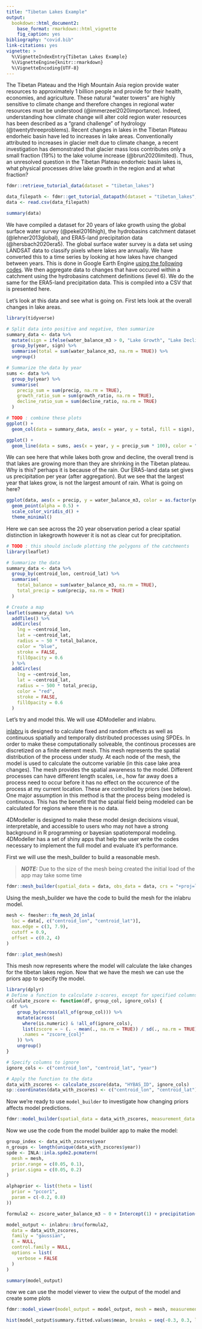 ```yaml
---
title: "Tibetan Lakes Example"
output: 
  bookdown::html_document2:
    base_format: rmarkdown::html_vignette
    fig_caption: yes
bibliography: "covid.bib"
link-citations: yes
vignette: >
  %\VignetteIndexEntry{Tibetan Lakes Example}
  %\VignetteEngine{knitr::rmarkdown}
  %\VignetteEncoding{UTF-8}
---
```


The Tibetan Plateau and the High Mountain Asia region provide water resources to approximately 1 billion people and provide for their health, economies, and agriculture. These natural "water towers" are highly sensitive to climate change and therefore changes in regional water resources must be understood (@immerzeel2020importance). Indeed, understanding how climate change will alter cold region water resources has been described as a "grand challenge" of hydrology (@twentythreeproblems). Recent changes in lakes in the Tibetan Plateau endorheic basin have led to increases in lake areas. Conventionally attributed to increases in glacier melt due to climate change, a recent investigation has demonstrated that glacier mass loss contributes only a small fraction (19%) to the lake volume increase (@brun2020limited). Thus, an unresolved question in the Tibetan Plateau endorheic basin lakes is, what physical processes drive lake growth in the region and at what fraction?

```r
fdmr::retrieve_tutorial_data(dataset = "tibetan_lakes")

data_filepath <- fdmr::get_tutorial_datapath(dataset = "tibetan_lakes", file = "tibetan_lakes_data.csv")
data <- read.csv(data_filepath)

summary(data)
```

We have compiled a dataset for 20 years of lake growth using the global surface water survey (@pekel2016high), the hydrobasins catchment dataset (@lehner2013global), and ERA5-land precipitation data (@hersbach2020era5). The global surface water survey is a data set using LANDSAT data to classify pixels where lakes are annually. We have converted this to a time series by looking at how lakes have changed between years. This is done in Google Earth Engine [using the following codes](https://code.earthengine.google.com/3304560943f796c82f935403dcc54909). We then aggregate data to changes that have occured within a catchment using the hydrobasins catchment definitions (level 6). We do the same for the ERA5-land precipitation data. This is compiled into a CSV that is presented here.

Let's look at this data and see what is going on. First lets look at the overall changes in lake areas.

```r
library(tidyverse)

# Split data into positive and negative, then summarize
summary_data <- data %>%
  mutate(sign = ifelse(water_balance_m3 > 0, "Lake Growth", "Lake Decline")) %>%
  group_by(year, sign) %>%
  summarise(total = sum(water_balance_m3, na.rm = TRUE)) %>%
  ungroup()

# Summarize the data by year
sums <- data %>%
  group_by(year) %>%
  summarise(
    precip_sum = sum(precip, na.rm = TRUE),
    growth_ratio_sum = sum(growth_ratio, na.rm = TRUE),
    decline_ratio_sum = sum(decline_ratio, na.rm = TRUE)
  )

# TODO : combine these plots
ggplot() +
  geom_col(data = summary_data, aes(x = year, y = total, fill = sign), position = "stack")

ggplot() +
  geom_line(data = sums, aes(x = year, y = precip_sum * 100), color = "cyan") # Scale
```

We can see here that while lakes both grow and decline, the overall trend is that lakes are growing more than they are shrinking in the Tibetan plateau. Why is this? perhaps it is because of the rain. Our ERA5-land data set gives us precipitation per year (after aggregation). But we see that the largest year that lakes grow, is not the largest amount of rain. What is going on here?

```r
ggplot(data, aes(x = precip, y = water_balance_m3, color = as.factor(year))) +
  geom_point(alpha = 0.5) +
  scale_color_viridis_d() +
  theme_minimal()
```

Here we can see across the 20 year observation period a clear spatial distinction in lakegrowth however it is not as clear cut for precipitation.
```r
# TODO : this should include plotting the polygons of the catchments
library(leaflet)

# Summarize the data
summary_data <- data %>%
  group_by(centroid_lon, centroid_lat) %>%
  summarise(
    total_balance = sum(water_balance_m3, na.rm = TRUE),
    total_precip = sum(precip, na.rm = TRUE)
  )

# Create a map
leaflet(summary_data) %>%
  addTiles() %>%
  addCircles(
    lng = ~centroid_lon,
    lat = ~centroid_lat,
    radius = ~ 50 * total_balance,
    color = "blue",
    stroke = FALSE,
    fillOpacity = 0.6
  ) %>%
  addCircles(
    lng = ~centroid_lon,
    lat = ~centroid_lat,
    radius = ~ 500 * total_precip,
    color = "red",
    stroke = FALSE,
    fillOpacity = 0.6
  )
```

Let's try and model this. We will use 4DModeller and inlabru.

[inlabru](https://inlabru-org.github.io/inlabru/index.html) is designed to calculate fixed and random effects as well as continuous spatially and temporally distributed processes using SPDEs. In order to make these computationally solveable, the continous processes are discretized on a finite element mesh. This mesh represents the spatial distribution of the process under study. At each node of the mesh, the model is used to calculate the outcome variable (in this case lake area changes). The mesh provides the spatial awareness to the model. Different processes can have different length scales, i.e., how far away does a process need to occur before it has no effect on the occurence of the process at my current location. These are controlled by priors (see below). One major assumption in this method is that the process being modeled is continuous. This has the benefit that the spatial field being modeled can be calculated for regions where there is no data.

4DModeller is designed to make these model design decisions visual, interpretable, and accessible to users who may not have a strong background in R programming or bayesian spatiotemporal modeling. 4DModeller has a set of shiny apps that help the user write the codes necessary to implement the full model and evaluate it's performance.

First we will use the mesh_builder to build a reasonable mesh.

> **_NOTE:_**  Due to the size of the mesh being created the initial load of the app may take some time

```r
fdmr::mesh_builder(spatial_data = data, obs_data = data, crs = "+proj=longlat +ellps=WGS84 +datum=WGS84 +no_defs", longitude_column = "centroid_lon", latitude_column = "centroid_lat")
```

Using the mesh_builder we have the code to build the mesh for the inlabru model.

```r
mesh <- fmesher::fm_mesh_2d_inla(
  loc = data[, c("centroid_lon", "centroid_lat")],
  max.edge = c(3, 7.9),
  cutoff = 0.9,
  offset = c(0.2, 4)
)

fdmr::plot_mesh(mesh)
```

This mesh now represents where the model will calculate the lake changes for the tibetan lakes region. Now that we have the mesh we can use the priors app to specify the model.

```r
library(dplyr)
# Define a function to calculate z-scores, except for specified columns
calculate_zscore <- function(df, group_col, ignore_cols) {
  df %>%
    group_by(across(all_of(group_col))) %>%
    mutate(across(
      where(is.numeric) & !all_of(ignore_cols),
      list(zscore = ~ (. - mean(., na.rm = TRUE)) / sd(., na.rm = TRUE)),
      .names = "zscore_{col}"
    )) %>%
    ungroup()
}

# Specify columns to ignore
ignore_cols <- c("centroid_lon", "centroid_lat", "year")

# Apply the function to the data
data_with_zscores <- calculate_zscore(data, "HYBAS_ID", ignore_cols)
sp::coordinates(data_with_zscores) <- c("centroid_lon", "centroid_lat")
```

Now we're ready to use `model_builder` to investigate how changing priors affects model predictions.

```r
fdmr::model_builder(spatial_data = data_with_zscores, measurement_data = data_with_zscores, mesh = mesh, time_variable = "year")
```

Now we use the code from the model builder app to make the model:

```r
group_index <- data_with_zscores$year
n_groups <- length(unique(data_with_zscores$year))
spde <- INLA::inla.spde2.pcmatern(
  mesh = mesh,
  prior.range = c(0.05, 0.1),
  prior.sigma = c(0.05, 0.2)
)

alphaprior <- list(theta = list(
  prior = "pccor1",
  param = c(-0.2, 0.8)
))

formula2 <- zscore_water_balance_m3 ~ 0 + Intercept(1) + precipitation(data_with_zscores$zscore_precip, model = "linear") + temperature(data_with_zscores$zscore_t2m) + residuals(data_with_zscores[, c("centroid_lon", "centroid_lat")], model = "spde", group = group_index, ngroup = n_groups, control.group = list(model = "ar1", hyper = alphaprior))

model_output <- inlabru::bru(formula2,
  data = data_with_zscores,
  family = "gaussian",
  E = NULL,
  control.family = NULL,
  options = list(
    verbose = FALSE
  )
)

summary(model_output)
```

now we can use the model viewer to view the output of the model and create some plots

```r
fdmr::model_viewer(model_output = model_output, mesh = mesh, measurement_data = data_with_zscores, data_distribution = "Gaussian")
```

```r
hist(model_output$summary.fitted.values$mean, breaks = seq(-0.3, 0.3, l = 100))
```
